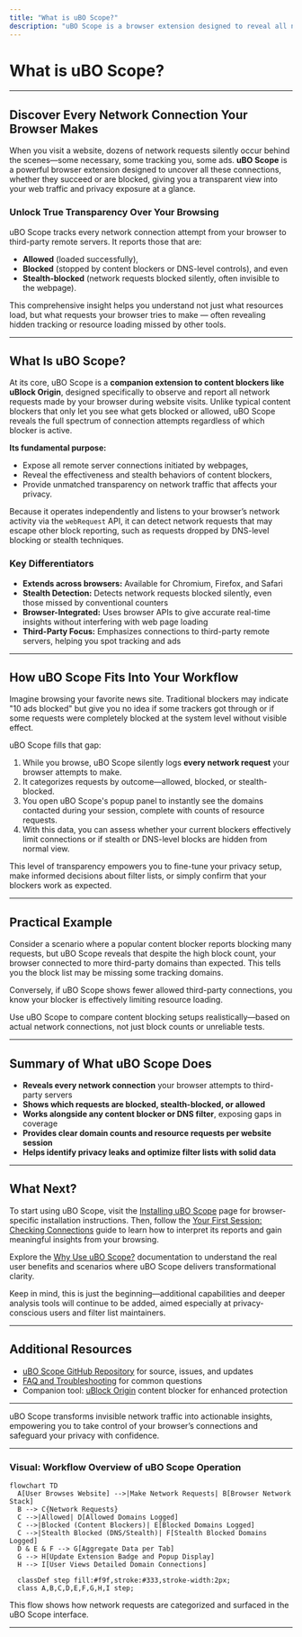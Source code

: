 ```yaml
---
title: "What is uBO Scope?"
description: "uBO Scope is a browser extension designed to reveal all network connections—attempted or successful—to third-party remote servers during website visits, regardless of which content blocker is in use. The extension enables users to gain transparency into resource loading, privacy exposure, and the effectiveness of existing content-blocking solutions, even uncovering network requests missed due to stealth blocking or DNS-level blocking."
---
```


# What is uBO Scope?

---

## Discover Every Network Connection Your Browser Makes

When you visit a website, dozens of network requests silently occur behind the scenes—some necessary, some tracking you, some ads. **uBO Scope** is a powerful browser extension designed to uncover all these connections, whether they succeed or are blocked, giving you a transparent view into your web traffic and privacy exposure at a glance.

### Unlock True Transparency Over Your Browsing

uBO Scope tracks every network connection attempt from your browser to third-party remote servers. It reports those that are:

- **Allowed** (loaded successfully),
- **Blocked** (stopped by content blockers or DNS-level controls), and even
- **Stealth-blocked** (network requests blocked silently, often invisible to the webpage).

This comprehensive insight helps you understand not just what resources load, but what requests your browser tries to make — often revealing hidden tracking or resource loading missed by other tools.

---

## What Is uBO Scope?

At its core, uBO Scope is a **companion extension to content blockers like uBlock Origin**, designed specifically to observe and report all network requests made by your browser during website visits. Unlike typical content blockers that only let you see what gets blocked or allowed, uBO Scope reveals the full spectrum of connection attempts regardless of which blocker is active.

**Its fundamental purpose:**

- Expose all remote server connections initiated by webpages,
- Reveal the effectiveness and stealth behaviors of content blockers,
- Provide unmatched transparency on network traffic that affects your privacy.

Because it operates independently and listens to your browser’s network activity via the `webRequest` API, it can detect network requests that may escape other block reporting, such as requests dropped by DNS-level blocking or stealth techniques.

### Key Differentiators

- **Extends across browsers:** Available for Chromium, Firefox, and Safari
- **Stealth Detection:** Detects network requests blocked silently, even those missed by conventional counters
- **Browser-Integrated:** Uses browser APIs to give accurate real-time insights without interfering with web page loading
- **Third-Party Focus:** Emphasizes connections to third-party remote servers, helping you spot tracking and ads

---

## How uBO Scope Fits Into Your Workflow

Imagine browsing your favorite news site. Traditional blockers may indicate "10 ads blocked" but give you no idea if some trackers got through or if some requests were completely blocked at the system level without visible effect.

uBO Scope fills that gap:

1. While you browse, uBO Scope silently logs **every network request** your browser attempts to make.
2. It categorizes requests by outcome—allowed, blocked, or stealth-blocked.
3. You open uBO Scope's popup panel to instantly see the domains contacted during your session, complete with counts of resource requests.
4. With this data, you can assess whether your current blockers effectively limit connections or if stealth or DNS-level blocks are hidden from normal view.

This level of transparency empowers you to fine-tune your privacy setup, make informed decisions about filter lists, or simply confirm that your blockers work as expected.

---

## Practical Example

Consider a scenario where a popular content blocker reports blocking many requests, but uBO Scope reveals that despite the high block count, your browser connected to more third-party domains than expected. This tells you the block list may be missing some tracking domains.

Conversely, if uBO Scope shows fewer allowed third-party connections, you know your blocker is effectively limiting resource loading.

Use uBO Scope to compare content blocking setups realistically—based on actual network connections, not just block counts or unreliable tests.

---

## Summary of What uBO Scope Does

- **Reveals every network connection** your browser attempts to third-party servers
- **Shows which requests are blocked, stealth-blocked, or allowed**
- **Works alongside any content blocker or DNS filter**, exposing gaps in coverage
- **Provides clear domain counts and resource requests per website session**
- **Helps identify privacy leaks and optimize filter lists with solid data**

---

## What Next?

To start using uBO Scope, visit the [Installing uBO Scope](https://github.com/gorhill/uBO-Scope) page for browser-specific installation instructions. Then, follow the [Your First Session: Checking Connections](getting-started/first-use-and-validation/first-use) guide to learn how to interpret its reports and gain meaningful insights from your browsing.

Explore the [Why Use uBO Scope?](value-proposition) documentation to understand the real user benefits and scenarios where uBO Scope delivers transformational clarity.

Keep in mind, this is just the beginning—additional capabilities and deeper analysis tools will continue to be added, aimed especially at privacy-conscious users and filter list maintainers.

---

## Additional Resources

- [uBO Scope GitHub Repository](https://github.com/gorhill/uBO-Scope) for source, issues, and updates
- [FAQ and Troubleshooting](getting-started/first-use-and-validation/troubleshooting) for common questions
- Companion tool: [uBlock Origin](https://github.com/gorhill/uBlock) content blocker for enhanced protection

---

uBO Scope transforms invisible network traffic into actionable insights, empowering you to take control of your browser’s connections and safeguard your privacy with confidence.

---


### Visual: Workflow Overview of uBO Scope Operation
```mermaid
flowchart TD
  A[User Browses Website] -->|Make Network Requests| B[Browser Network Stack]
  B --> C{Network Requests}
  C -->|Allowed| D[Allowed Domains Logged]
  C -->|Blocked (Content Blockers)| E[Blocked Domains Logged]
  C -->|Stealth Blocked (DNS/Stealth)| F[Stealth Blocked Domains Logged]
  D & E & F --> G[Aggregate Data per Tab]
  G --> H[Update Extension Badge and Popup Display]
  H --> I[User Views Detailed Domain Connections]

  classDef step fill:#f9f,stroke:#333,stroke-width:2px;
  class A,B,C,D,E,F,G,H,I step;
```

This flow shows how network requests are categorized and surfaced in the uBO Scope interface.

---